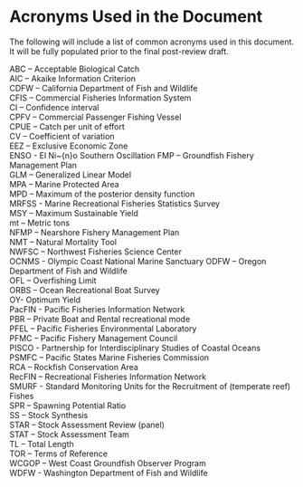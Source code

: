 # Acronyms Used in the Document{-}


The following will include a list of common acronyms used in this document.  It will be fully populated prior to the final post-review draft.

ABC – Acceptable Biological Catch  
AIC – Akaike Information Criterion  
CDFW – California Department of Fish and Wildlife  
CFIS – Commercial Fisheries Information System  
CI – Confidence interval  
CPFV – Commercial Passenger Fishing Vessel  
CPUE – Catch per unit of effort  
CV – Coefficient of variation  
EEZ – Exclusive Economic Zone  
ENSO - El Ni\~{n}o Southern Oscillation
FMP – Groundfish Fishery Management Plan  
GLM – Generalized Linear Model  
MPA – Marine Protected Area  
MPD – Maximum of the posterior density function  
MRFSS - Marine Recreational Fisheries Statistics Survey  
MSY – Maximum Sustainable Yield  
mt – Metric tons  
NFMP – Nearshore Fishery Management Plan  
NMT – Natural Mortality Tool  
NWFSC – Northwest Fisheries Science Center  
OCNMS - Olympic Coast National Marine Sanctuary
ODFW – Oregon Department of Fish and Wildlife  
OFL – Overfishing Limit  
ORBS – Ocean Recreational Boat Survey  
OY- Optimum Yield  
PacFIN - Pacific Fisheries Information Network  
PBR – Private Boat and Rental recreational mode  
PFEL – Pacific Fisheries Environmental Laboratory  
PFMC – Pacific Fishery Management Council  
PISCO - Partnership for Interdisciplinary Studies of Coastal Oceans  
PSMFC – Pacific States Marine Fisheries Commission  
RCA – Rockfish Conservation Area  
RecFIN – Recreational Fisheries Information Network  
SMURF - Standard Monitoring Units for the Recruitment of (temperate reef) Fishes  
SPR – Spawning Potential Ratio  
SS – Stock Synthesis  
STAR – Stock Assessment Review (panel)  
STAT – Stock Assessment Team  
TL – Total Length  
TOR – Terms of Reference  
WCGOP – West Coast Groundfish Observer Program  
WDFW - Washington Department of Fish and Wildlife

\newpage